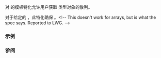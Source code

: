 {{cpp/title|hash&lt;small&gt;(std::experimental::shared_ptr)&lt;/small&gt;}}
{{cpp/experimental/shared_ptr/navbar}}
{{dcl begin}}
{{dcl|since=libfund_ts|1=
template&lt; class T &gt; struct hash&lt;std::experimental::shared_ptr&lt;T&gt;&gt;;
}}
{{dcl end}}

{{lc|std::hash}} 对 {{c|std::experimental::shared_ptr&lt;T&gt;}} 的模板特化允许用户获取 {{c|std::experimental::shared_ptr&lt;T&gt;}} 类型对象的散列。

对于给定的 {{c|1=std::experimental::shared_ptr&lt;T&gt; p}}，此特化确保 {{c|1=std::hash&lt;std::experimental::shared_ptr&lt;T&gt;&gt;()(p) == std::hash&lt;T*&gt;()(p.get())}}。&lt;!-- This doesn't work for arrays, but is what the spec says. Reported to LWG. --&gt;

===示例===
{{example
|code=
|output=
}}

===参阅===
{{dsc begin}}
{{dsc inc|cpp/utility/dsc hash}}
{{dsc end}}